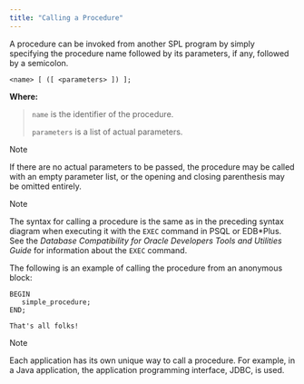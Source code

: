 ```yaml
---
title: "Calling a Procedure"
---
```


<div id="calling_a_procedure" class="registered_link"></div>


A procedure can be invoked from another SPL program by simply specifying the procedure name followed by its parameters, if any, followed by a semicolon.

``` text
<name> [ ([ <parameters> ]) ];
```

**Where:**

> `name` is the identifier of the procedure.
>
> `parameters` is a list of actual parameters.

<div class="note">

<div class="title">

Note

</div>

If there are no actual parameters to be passed, the procedure may be called with an empty parameter list, or the opening and closing parenthesis may be omitted entirely.

</div>

<div class="note">

<div class="title">

Note

</div>

The syntax for calling a procedure is the same as in the preceding syntax diagram when executing it with the `EXEC` command in PSQL or EDB\*Plus. See the *Database Compatibility for Oracle Developers Tools and Utilities Guide* for information about the `EXEC` command.

</div>

The following is an example of calling the procedure from an anonymous block:

``` text
BEGIN
   simple_procedure;
END;

That's all folks!
```

<div class="note">

<div class="title">

Note

</div>

Each application has its own unique way to call a procedure. For example, in a Java application, the application programming interface, JDBC, is used.

</div>
